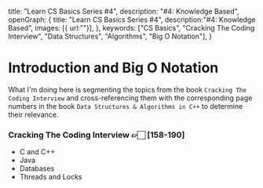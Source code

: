   title: "Learn CS Basics Series #4",
  description: "#4: Knowledge Based",
    openGraph: {
    title: "Learn CS Basics Series #4",
    description:"#4: Knowledge Based",
    images: [{ url:""}],
  },
  keywords: ["CS Basics", "Cracking The Coding Interview", "Data Structures", "Algorithms", "Big O Notation"],
}

# Introduction and Big O Notation

What I'm doing here is segmenting the topics from the book `Cracking The Coding Interview` and cross-referencing them with the corresponding page numbers in the book `Data Structures & Algorithms in C++` to determine their relevance.

### **Cracking The Coding Interview** 👉🏻 [158-190]
  - C and C++
  - Java
  - Databases
  - Threads and Locks
